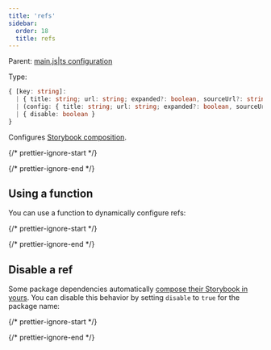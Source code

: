 ```yaml
---
title: 'refs'
sidebar:
  order: 18
  title: refs
---
```


Parent: [main.js|ts configuration](./main-config.mdx)

Type:

```ts
{ [key: string]:
  | { title: string; url: string; expanded?: boolean, sourceUrl?: string }
  | (config: { title: string; url: string; expanded?: boolean, sourceUrl: string }) => { title: string; url: string; expanded?: boolean, sourceUrl?: string }
  | { disable: boolean }
}
```

Configures [Storybook composition](../../sharing/storybook-composition.mdx).

{/* prettier-ignore-start */}

<CodeSnippets path="main-config-refs.md" />

{/* prettier-ignore-end */}

## Using a function

You can use a function to dynamically configure refs:

{/* prettier-ignore-start */}

<CodeSnippets path="main-config-refs-with-function.md" />

{/* prettier-ignore-end */}

## Disable a ref

Some package dependencies automatically [compose their Storybook in yours](../../sharing/package-composition.mdx). You can disable this behavior by setting `disable` to `true` for the package name:

{/* prettier-ignore-start */}

<CodeSnippets path="main-config-refs-disable.md" />

{/* prettier-ignore-end */}
